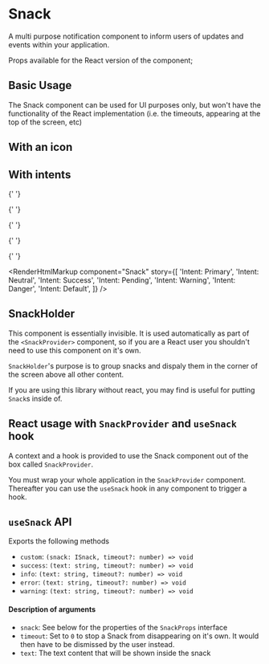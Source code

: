 
<Meta of={SnackStories} />

# Snack

A multi purpose notification component to inform users of updates and events within your application.

Props available for the React version of the component;

<ArgsTable of={Snack} />

## Basic Usage

The Snack component can be used for UI purposes only, but won't have the functionality of the React implementation (i.e. the timeouts, appearing at the top of the screen, etc)

<Canvas>
  <Story of={SnackStories.BasicUsage} />
</Canvas>

<RenderHtmlMarkup component="Snack" story="Basic Usage" />

## With an icon

<Canvas>
  <Story of={SnackStories.WithAnIcon} />
</Canvas>

<RenderHtmlMarkup component="Snack" story="With an icon" />

## With intents

<Canvas>
  <Story of={SnackStories.IntentPrimary} />

{' '}

<Story of={SnackStories.IntentNeutral} />

{' '}

<Story of={SnackStories.IntentSuccess} />

{' '}

<Story of={SnackStories.IntentPending} />

{' '}

<Story of={SnackStories.IntentWarning} />

{' '}

<Story of={SnackStories.IntentDanger} />

  <Story of={SnackStories.IntentDefault} />
</Canvas>

<RenderHtmlMarkup
  component="Snack"
  story={[
    'Intent: Primary',
    'Intent: Neutral',
    'Intent: Success',
    'Intent: Pending',
    'Intent: Warning',
    'Intent: Danger',
    'Intent: Default',
  ]}
/>

## SnackHolder

This component is essentially invisible. It is used automatically as part of the `<SnackProvider>` component, so if you are a React user you shouldn't need to use this component on it's own.

`SnackHolder`'s purpose is to group snacks and dispaly them in the corner of the screen above all other content.

If you are using this library without react, you may find is useful for putting `Snack`s inside of.

<ArgsTable of={SnackHolder} />

## React usage with `SnackProvider` and `useSnack` hook

A context and a hook is provided to use the Snack component out of the box called `SnackProvider`.

<Canvas>
  <Story of={SnackStories.UseSnackHookExample} />
</Canvas>

You must wrap your whole application in the `SnackProvider` component. Thereafter you can use the `useSnack` hook in any component to trigger a hook.

## `useSnack` API

Exports the following methods

- `custom`: `(snack: ISnack, timeout?: number) => void`
- `success`: `(text: string, timeout?: number) => void`
- `info`: `(text: string, timeout?: number) => void`
- `error`: `(text: string, timeout?: number) => void`
- `warning`: `(text: string, timeout?: number) => void`

#### Description of arguments

- `snack`: See below for the properties of the `SnackProps` interface
- `timeout`: Set to `0` to stop a Snack from disappearing on it's own. It would then have to be dismissed by the user instead.
- `text`: The text content that will be shown inside the snack
